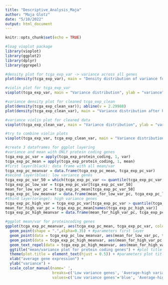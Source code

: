 ```yaml
---
title: "Descriptive_Analysis_Maja"
author: "Maja Glotz"
date: "5/10/2022"
output: html_document
---
```


```r
knitr::opts_chunk$set(echo = TRUE)
```

```r
#loag vioplot package
library(vioplot)
library(ggplot2)
library(dplyr)
library(ggrepel)
```


```r
#density plot for tcga_exp_var -> variance across all genes
plot(density(tcga_exp_var), main = "Density distribution of variance for all genes", xlab = "variance", ylab = "density"); abline(v= quantile(tcga_exp_var,0.5), col = "blue"); text(13, 0.2, "p50-quantile", col = "blue")

```


```r
#violin plot for tcga_exp_var
vioplot(tcga_exp_var, main = "Variance distribution", ylab = "variance"); abline(h = quantile(tcga_exp_var,0.5), col = "blue", lty = "dashed" ); text(1.42,17, "p50-quantile", col = "blue")
```

```r
#variance density plot for cleaned tcga_exp_clean
plot(density(tcga_exp_clean_var)); abline(v = 2.29988)
plot(density(tcga_exp_clean_var), main = "Variance distribution after high variance filtering", xlab = "variance", ylab = "density")
```

```r
#variance violin plot for cleaned data
vioplot(tcga_exp_clean_var, main = "Variance distribution", ylab = "variance"); abline(h = quantile(tcga_exp_var,0.5), col = "blue", lty = "dashed" ); text(1.42,17, "threshold", col = "blue")
```


```r
#try to combine violin plots
vioplot(tcga_exp_var, tcga_exp_clean_var, main = "Variance distribution", names = c("tcga_exp","tcga_exp_clean"), ylab = "variance"); abline(h = quantile(tcga_exp_var,0.5), col = "blue", lty = "dashed" ); text(1.5,68, "p50-quantile = threshold", col = "blue")
```


```r
#create 3 dataframes for ggplot layering
#variance and mean with ONLY protein coding genes
tcga_exp_pc_var = apply(tcga_exp_protein_coding, 1, var)
tcga_exp_pc_mean = apply(tcga_exp_protein_coding, 1, mean)
#first layer(black): data frame with all mean/var
tcga_exp_pc_meanvar = data.frame(tcga_exp_pc_mean, tcga_exp_pc_var)
#second layer(blue): low variance genes 
tcga_exp_pc_var_50 = which(tcga_exp_pc_var <= quantile(tcga_exp_pc_var,0.5))
tcga_exp_pc_low_var = tcga_exp_pc_var[tcga_exp_pc_var_50]
mean_for_low_var_pc = tcga_exp_pc_mean[tcga_exp_pc_var_50]
tcga_exp_pc_low_meanvar = data.frame(mean_for_low_var_pc, tcga_exp_pc_low_var)
#third layer(orange): high variance genes
tcga_exp_pc_high_var = tcga_exp_pc_var[tcga_exp_pc_var > quantile(tcga_exp_pc_var, 0.99)]
mean_for_high_var_pc = tcga_exp_pc_mean[names(tcga_exp_pc_high_var)]
tcga_exp_pc_high_meanvar = data.frame(mean_for_high_var_pc, tcga_exp_pc_high_var)
```

```r
#ggplot mean/var for proteincoding genes
ggplot(tcga_exp_pc_meanvar, aes(tcga_exp_pc_mean, tcga_exp_pc_var, color = 'Average-high variance genes')) + #first layer black points
  geom_point(shape = ".",alpha=0.35) + #parameters first layer
  geom_point(data = tcga_exp_pc_low_meanvar, aes(mean_for_low_var_pc, tcga_exp_pc_low_var, color = 'Low variance genes'), color = "blue", shape = ".", alpha=0.4)  + #low variance layer
  geom_point(data = tcga_exp_pc_high_meanvar, aes(mean_for_high_var_pc, tcga_exp_pc_high_var, color = 'Very high variance genes'), color = "orange", shape = ".") + #high variance layer
  geom_text_repel(data = tcga_exp_pc_high_meanvar, aes(mean_for_high_var_pc, tcga_exp_pc_high_var), label = row.names(tcga_exp_pc_high_meanvar), size = 2, show.legend = FALSE) + #label outliers without overlapping
  ggtitle("mean/variance plot for protein coding genes") + #plot title
  theme(plot.title = element_text(hjust = 0.5)) + #parameters plot title
  xlab("average gene expression") + 
  ylab("variance") + 
  scale_color_manual(name=' ',
                     breaks=c('Low variance genes', 'Average-high variance genes', 'Very high variance genes'),
                     values=c('Low variance genes'='blue', 'Average-high variance genes'='black', 'Very high variance genes'='orange')) + guides(colour = guide_legend(override.aes = list(size = 5))) #try to get bigger legend points
```



